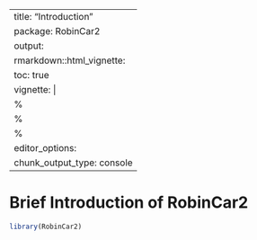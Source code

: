 
---
title: "Introduction"
package: RobinCar2
output:
  rmarkdown::html_vignette:
          toc: true
vignette: |
  %\VignetteIndexEntry{Model Fitting Algorithm}
  %\VignetteEncoding{UTF-8}
  %\VignetteEngine{knitr::rmarkdown}
editor_options:
  chunk_output_type: console
---

# Brief Introduction of RobinCar2

```r
library(RobinCar2)
```
